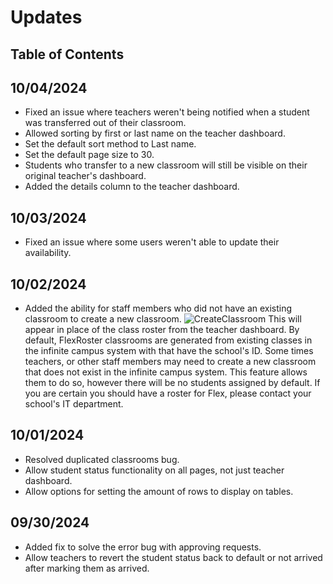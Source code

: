 
# Updates

## Table of Contents

## 10/04/2024

- Fixed an issue where teachers weren't being notified when a student was transferred out of their classroom.
- Allowed sorting by first or last name on the teacher dashboard.
- Set the default sort method to Last name.
- Set the default page size to 30.
- Students who transfer to a new classroom will still be visible on their original teacher's dashboard.
- Added the details column to the teacher dashboard.

## 10/03/2024

- Fixed an issue where some users weren't able to update their availability.

## 10/02/2024

- Added the ability for staff members who did not have an existing classroom to create a new classroom.
  ![CreateClassroom](https://github.com/biohackerellie/images/blob/main/apps/flexroster/CreateClassroom.png?raw=true)
  This will appear in place of the class roster from the teacher dashboard.
  <Callout type="info">
    By default, FlexRoster classrooms are generated from existing classes in the
    infinite campus system with that have the school's ID. Some times teachers,
    or other staff members may need to create a new classroom that does not
    exist in the infinite campus system. This feature allows them to do so,
    however there will be no students assigned by default. If you are certain
    you should have a roster for Flex, please contact your school's IT
    department.
  </Callout>

## 10/01/2024

- Resolved duplicated classrooms bug.
- Allow student status functionality on all pages, not just teacher dashboard.
- Allow options for setting the amount of rows to display on tables.

## 09/30/2024

- Added fix to solve the error bug with approving requests.
- Allow teachers to revert the student status back to default or not arrived after marking them as arrived.
